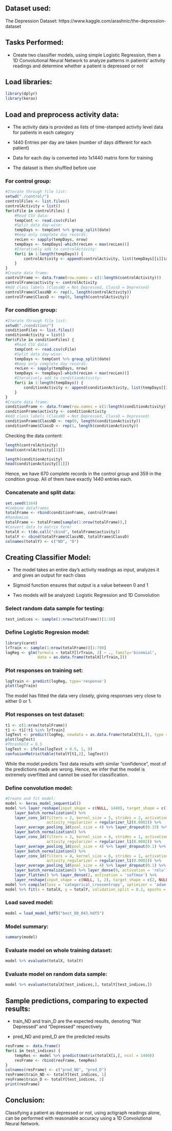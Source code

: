 ## Dataset used:

The Depression Dataset: https://www.kaggle.com/arashnic/the-depression-dataset

## Tasks Performed:

- Create two classifier models, using simple Logistic Regression, then a 1D Convolutional Neural Network to analyze patterns in patients' activity readings and determine whether a patient is depressed or not

## Load libraries:

```r
library(dplyr)
library(keras)
```

## Load and preprocess activity data:

- The activity data is provided as lists of time-stamped activity level data for patients in each category

- 1440 Entries per day are taken (number of days different for each patient)

- Data for each day is converted into 1x1440 matrix form for training

- The dataset is then shuffled before use

### For control group:

```r
#Iterate through file list:
setwd("./control/")
controlFiles <- list.files()
controlActivity = list()
for(cFile in controlFiles) {
	#Read CSV data:
	tempCont <- read.csv(cFile)
	#Split data day-wise:
	tempDays <- tempCont %>% group_split(date)
	#Keep only complete day records:
	recLen <- sapply(tempDays, nrow)
	tempDays <- tempDays[-which(recLen < max(recLen))]
	#Iteratively add to controlActivity:
	for(i in 1:length(tempDays)) {
		controlActivity <- append(controlActivity, list(tempDays[[i]]$activity))
	}
}
#Create data frame:
controlFrame <- data.frame(row.names = c(1:length(controlActivity)))
controlFrame$activity <- controlActivity
#Add class labels (ClassND = Not Depressed, ClassD = Depressed)
controlFrame$ClassND <- rep(1, length(controlActivity))
controlFrame$ClassD <- rep(0, length(controlActivity))
```

### For condition group:

```r
#Iterate through file list:
setwd("./condition/")
conditionFiles <- list.files()
conditionActivity = list()
for(cFile in conditionFiles) {
	#Read CSV data:
	tempCont <- read.csv(cFile)
	#Split data day-wise:
	tempDays <- tempCont %>% group_split(date)
	#Keep only complete day records:
	recLen <- sapply(tempDays, nrow)
	tempDays <- tempDays[-which(recLen < max(recLen))]
	#Iteratively add to conditionActivity:
	for(i in 1:length(tempDays)) {
		conditionActivity <- append(conditionActivity, list(tempDays[[i]]$activity))
	}
}
#Create data frame:
conditionFrame <- data.frame(row.names = c(1:length(conditionActivity)))
conditionFrame$activity <- conditionActivity
#Add class labels (ClassND = Not Depressed, ClassD = Depressed)
conditionFrame$ClassND <- rep(0, length(conditionActivity))
conditionFrame$ClassD <- rep(1, length(conditionActivity))
```

Checking the data content:

```r
length(controlActivity)
head(controlActivity[[1]])
```

```r
length(conditionActivity)
head(conditionActivity[[1]])
```

Hence, we have 670 complete records in the control group and 359 in the condition group. All of them have exactly 1440 entries each.

### Concatenate and split data:

```r
set.seed(1164)
#Combine dataframes
totalFrame <- rbind(conditionFrame, controlFrame)
#Randomize
totalFrame <- totalFrame[sample(1:nrow(totalFrame)),]
#Convert data to matrix form:
totalX <- t(do.call("cbind", totalFrame$activity))
totalY <- cbind(totalFrame$ClassND, totalFrame$ClassD)
colnames(totalY) <- c("ND", "D")
```

## Creating Classifier Model:

- The model takes an entire day's activity readings as input, analyzes it and gives an output for each class

- Sigmoid function ensures that output is a value between 0 and 1

- Two models will be analyzed: Logistic Regression and 1D Convolution

### Select random data sample for testing:

```r
test_indices <- sample(1:nrow(totalFrame))[1:30]
```

### Define Logistic Regresion model:

```r
library(caret)
lrTrain <- sample(1:nrow(totalFrame))[1:700]
logReg <- glm(formula = totalY[lrTrain, 2] ~ ., family='binomial',
			  data = as.data.frame(totalX[lrTrain,]))
```

### Plot responses on training set:

```r
logTrain <- predict(logReg, type='response')
plot(logTrain)
```

The model has fitted the data very closely, giving responses very close to either 0 or 1.

### Plot responses on test dataset:

```r
t1 <- c(1:nrow(totalFrame))
t1 <- t1[!t1 %in% lrTrain]
logTest <- predict(logReg, newdata = as.data.frame(totalX[t1,]), type = 'response')
plot(logTest)
#Threshold = 0.5
logTest <- ifelse(logTest > 0.5, 1, 0)
confusionMatrix(table(totalY[t1,2], logTest))
```

While the model predicts Test data results with similar "confidence", most of the predictions made are wrong. Hence, we infer that the model is extremely overfitted and cannot be used for classification.

### Define convolution model:

```r
#Create and fit model:
model <- keras_model_sequential()
model %>% layer_reshape(input_shape = c(NULL, 1440), target_shape = c(1440, 1)) %>%
	layer_batch_normalization() %>%
	layer_conv_1d(filters = 2, kernel_size = 5, strides = 2, activation = 'relu',
				  activity_regularizer = regularizer_l2(0.0002)) %>%
	layer_average_pooling_1d(pool_size = 4) %>% layer_dropout(0.15) %>%
	layer_batch_normalization() %>%
	layer_conv_1d(filters = 2, kernel_size = 4, strides = 1, activation = 'relu', 
				  activity_regularizer = regularizer_l1(0.0002)) %>%
	layer_average_pooling_1d(pool_size = 4) %>% layer_dropout(0.1) %>%
	layer_batch_normalization() %>%
	layer_conv_1d(filters = 4, kernel_size = 6, strides = 1, activation = 'relu', 
				  activity_regularizer = regularizer_l1(0.0002)) %>%
	layer_average_pooling_1d(pool_size = 4) %>% layer_dropout(0.1) %>%
	layer_batch_normalization() %>% layer_dense(9, activation = 'relu') %>%
	layer_flatten() %>% layer_dense(2, activation = 'softmax') %>%
	layer_reshape(input_shape = c(NULL, 1, 2), target_shape = c(2, NULL))
model %>% compile(loss = 'categorical_crossentropy', optimizer = 'adam', metrics = c('accuracy'))
model %>% fit(x = totalX, y = totalY, validation_split = 0.2, epochs = 1000, batch_size = 18, verbose = 1)
```

### Load saved model:

```r
model = load_model_hdf5("best_80_043.hdf5")
```

### Model summary:

```r
summary(model)
```

### Evaluate model on whole training dataset:

```r
model %>% evaluate(totalX, totalY)
```

### Evaluate model on random data sample:

```r
model %>% evaluate(totalX[test_indices,], totalY[test_indices,])
```

## Sample predictions, comparing to expected results:

- train_ND and train_D are the expected results, denoting "Not Depressed" and "Depressed" respectively

- pred_ND and pred_D are the predicted results

```r
resFrame <- data.frame()
for(i in test_indices) {
	tempRes <- model %>% predict(matrix(totalX[i,], ncol = 1440))
	resFrame <- rbind(resFrame, tempRes)
}
colnames(resFrame) <- c("pred_ND", "pred_D")
resFrame$train_ND <- totalY[test_indices, 1]
resFrame$train_D <- totalY[test_indices, 2]
print(resFrame)
```

## Conclusion:

Classifying a patient as depressed or not, using actigraph readings alone, can be performed with reasonable accuracy using a 1D Convolutional Neural Network.
